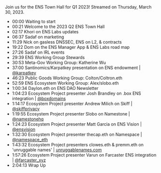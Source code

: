 Join us for the ENS Town Hall for Q1 2023! Streamed on Thursday, March 30, 2023.

- 00:00 Waiting to start
- 00:21 Welcome to the 2023 Q2 ENS Town Hall
- 02:17 Khori on ENS Labs updates
- 06:37 Sadaf on marketing
- 11:29 Nick on gasless DNSSEC, ENS on L2, & contracts
- 19:22 Dom on the ENS Manager App & ENS Labs road map
- 27:26 Sadaf on IRL events
- 29:39 ENS Working Group Stewards
- 30:53 Meta-Gov Working Group: Katherine Wu
- 37:00 Santinomics/Karpatkey presentation on ENS endowment | [@karpatkey](https://twitter.com/karpatkey)
- 46:23 Public Goods Working Group: Colton/Coltron.eth
- 52:59 ENS Ecosystem Working Group: Alex/slobo.eth
- 1:00:34 Daylon.eth on ENS DAO Newsletter
- 1:04:23 Ecosystem Project presenter Josh Brandley on .box ENS integration | [@boxdomains](https://twitter.com/boxdomains)
- 1:14:17 Ecosystem Project presenter Andrew Milich on Skiff | [@skiffprivacy](https://twitter.com/skiffprivacy)
- 1:19:55 Ecosystem Project presenter Slobo on Namestone | [@namestonehq](https://twitter.com/namestonehq)
- 1:24:23 Ecosystem Project presenter Matt Garcia on ENS Vision | [@ensvision](https://twitter.com/ensvision)
- 1:32:30 Ecosystem Project presenter thecap.eth on Namespace | [@namespace_eth](https://twitter.com/namespace_eth)
- 1:43:32 Ecosystem Project presenters clowes.eth & premm.eth on 'unruggable names' | [unruggablenames.com](https://unruggablenames.com)
- 1:57:26 Ecosystem Project presenter Varun on Farcaster ENS integration | [@farcaster_xyz](https://twitter.com/farcaster_xyz)
- 2:04:13 Wrap Up
